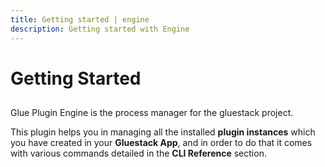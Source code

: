 ```yaml
---
title: Getting started | engine
description: Getting started with Engine
---
```



<Meta title="Engine Plugin Docs/Getting Started" />

# Getting Started

##

Glue Plugin Engine is the process manager for the gluestack project.

This plugin helps you in managing all the installed **plugin instances** which you
have created in your **Gluestack App**, and in order to do that it comes with various commands
detailed in the **CLI Reference** section.
